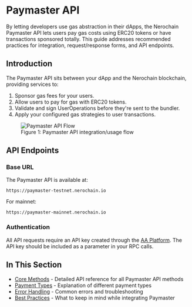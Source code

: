 

# Paymaster API

By letting developers use gas abstraction in their dApps, the Nerochain Paymaster API lets users pay gas costs using ERC20 tokens or have transactions sponsored totally. This guide addresses recommended practices for integration, request/response forms, and API endpoints.
## Introduction

The Paymaster API sits between your dApp and the Nerochain blockchain, providing services to:

1. Sponsor gas fees for your users.
2. Allow users to pay for gas with ERC20 tokens.
3. Validate and sign UserOperations before they're sent to the bundler.
4. Apply your configured gas strategies to user transactions.

<div className="mt-8 mb-8">
  <figure className="text-center">
    <img 
      src="/assets/aaPlatform/figure2.jpeg" 
      alt="Paymaster API Flow"
      className="mx-auto rounded-lg shadow-md"
    />
    <figcaption className="mt-2 text-sm italic text-gray-600">
      Figure 1: Paymaster API integration/usage flow
    </figcaption>
  </figure>
</div>

## API Endpoints

### Base URL

The Paymaster API is available at:

```
https://paymaster-testnet.nerochain.io
```

For mainnet:

```
https://paymaster-mainnet.nerochain.io
```

### Authentication

All API requests require an API key created through the [AA Platform](https://aa-platform.nerochain.io). The API key should be included as a parameter in your RPC calls.

## In This Section

- [Core Methods](./core-methods) - Detailed API reference for all Paymaster API methods
- [Payment Types](./payment-types) - Explanation of different payment types
- [Error Handling](./error-handling) - Common errors and troubleshooting
- [Best Practices](./best-practices) - What to keep in mind while integrating Paymaster



<PageFeedback path="/en/developer-tools/paymaster-api/index" />

